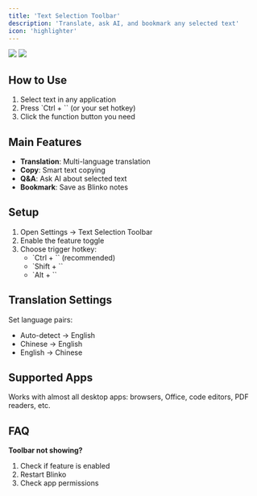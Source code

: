 ```yaml
---
title: 'Text Selection Toolbar'
description: 'Translate, ask AI, and bookmark any selected text'
icon: 'highlighter'
---
```


<img className="rounded-2xl" src="/images/2025-09-19-15-52-23.png" />
<img className="rounded-2xl" src="/images/2025-09-19-15-52-41.png" />

## How to Use

1. Select text in any application
2. Press `Ctrl + `` (or your set hotkey)
3. Click the function button you need

## Main Features

- **Translation**: Multi-language translation
- **Copy**: Smart text copying
- **Q&A**: Ask AI about selected text
- **Bookmark**: Save as Blinko notes

## Setup

1. Open Settings → Text Selection Toolbar
2. Enable the feature toggle
3. Choose trigger hotkey:
   - `Ctrl + `` (recommended)
   - `Shift + ``
   - `Alt + ``

## Translation Settings

Set language pairs:
- Auto-detect → English
- Chinese → English
- English → Chinese

## Supported Apps

Works with almost all desktop apps: browsers, Office, code editors, PDF readers, etc.

## FAQ

**Toolbar not showing?**
1. Check if feature is enabled
2. Restart Blinko
3. Check app permissions